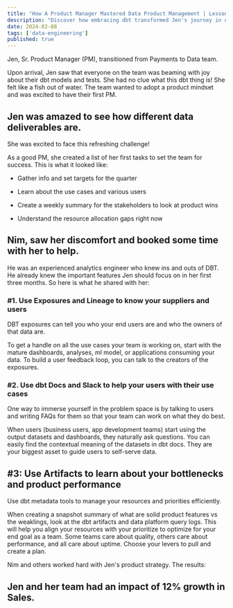 ```yaml
---
title: "How A Product Manager Mastered Data Product Management | Lessons from the DBT Experience"
description: "Discover how embracing dbt transformed Jen's journey in data product management and boosted her team's success!"
date: 2024-02-08
tags: ['data-engineering']
published: true
---
```


Jen, Sr. Product Manager (PM), transitioned from Payments to Data team.

Upon arrival, Jen saw that everyone on the team was beaming with joy about their dbt models and tests. She had no clue what this dbt thing is! She felt like a fish out of water. The team wanted to adopt a product mindset and was excited to have their first PM.

## Jen was amazed to see how different data deliverables are.

She was excited to face this refreshing challenge!

As a good PM, she created a list of her first tasks to set the team for success. This is what it looked like:

- Gather info and set targets for the quarter
    
- Learn about the use cases and various users
    
- Create a weekly summary for the stakeholders to look at product wins
    
- Understand the resource allocation gaps right now
    

## Nim, saw her discomfort and booked some time with her to help.

He was an experienced analytics engineer who knew ins and outs of DBT. He already knew the important features Jen should focus on in her first three months. So here is what he shared with her:

### **#1. Use Exposures and Lineage to know your suppliers and users**

DBT exposures can tell you who your end users are and who the owners of that data are.

To get a handle on all the use cases your team is working on, start with the mature dashboards, analyses, ml model, or applications consuming your data. To build a user feedback loop, you can talk to the creators of the exposures.

### **#2. Use dbt Docs and Slack to help your users with their use cases**

One way to immerse yourself in the problem space is by talking to users and writing FAQs for them so that your team can work on what they do best.

When users (business users, app development teams) start using the output datasets and dashboards, they naturally ask questions. You can easily find the contextual meaning of the datasets in dbt docs. They are your biggest asset to guide users to self-serve data.

## #3: Use Artifacts to learn about your bottlenecks and product performance

Use dbt metadata tools to manage your resources and priorities efficiently.

When creating a snapshot summary of what are solid product features vs the weaklings, look at the dbt artifacts and data platform query logs. This will help you align your resources with your prioritize to optimize for your end goal as a team. Some teams care about quality, others care about performance, and all care about uptime. Choose your levers to pull and create a plan.

Nim and others worked hard with Jen's product strategy. The results:

## Jen and her team had an impact of 12% growth in Sales.

  